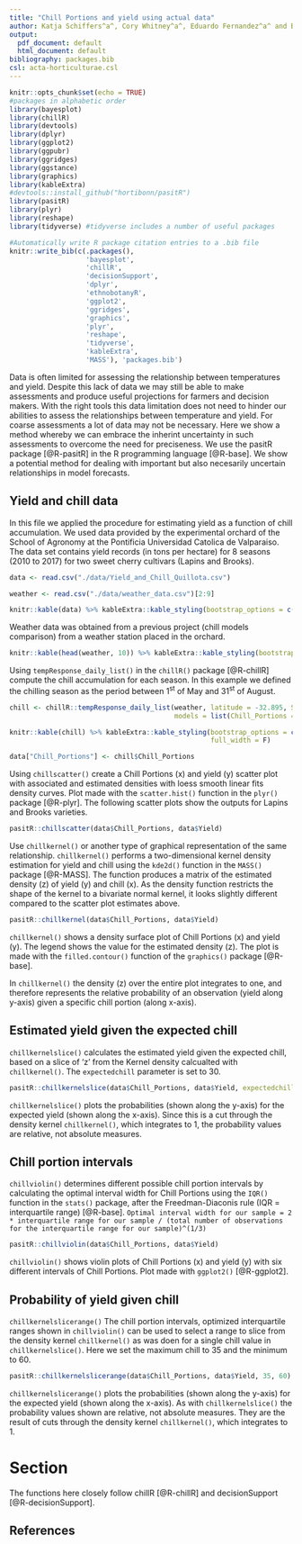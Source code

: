 ```yaml
---
title: "Chill Portions and yield using actual data"
author: Katja Schiffers^a^, Cory Whitney^a^, Eduardo Fernandez^a^ and Eike Luedeling^a^ <br /> <small>^a^INRES-Horticultural Sciences, University of Bonn, Auf dem Huegel 6, 53121 Bonn, Germany <small/>
output:
  pdf_document: default
  html_document: default
bibliography: packages.bib
csl: acta-horticulturae.csl
---
```


<!-- Abstract for the IV International Symposium on Horticulture in Europe - SHE2020 https://www.actahort.org/members/symposiar?nr=507 -->

<!-- Spelling -->
<!-- The ABC √ option (upper right on the Rmarkdown console)-->

<!-- Grammar -->
<!-- devtools::install_github("ropenscilabs/gramr") -->
<!-- run_grammar_checker("HighDimensionalData.rmd”) -->

<!-- Print pdf and word versions -->
<!-- rmarkdown::render("Chill_Yield_Qta_data.Rmd", output_format = "pdf_document") -->
<!-- rmarkdown::render("Chill_Yield_Qta_data.Rmd", output_format = "word_document") -->


```r
knitr::opts_chunk$set(echo = TRUE)
#packages in alphabetic order
library(bayesplot)
library(chillR)
library(devtools)
library(dplyr)
library(ggplot2)
library(ggpubr)
library(ggridges)
library(ggstance)
library(graphics)
library(kableExtra)
#devtools::install_github("hortibonn/pasitR")
library(pasitR)
library(plyr)
library(reshape)
library(tidyverse) #tidyverse includes a number of useful packages
```

```r
#Automatically write R package citation entries to a .bib file
knitr::write_bib(c(.packages(), 
                   'bayesplot', 
                   'chillR',
                   'decisionSupport',
                   'dplyr',
                   'ethnobotanyR',
                   'ggplot2', 
                   'ggridges', 
                   'graphics',
                   'plyr', 
                   'reshape', 
                   'tidyverse',
                   'kableExtra',
                   'MASS'), 'packages.bib')
```

Data is often limited for assessing the relationship between temperatures and yield. Despite this lack of data we may still be able to make assessments and produce useful projections for farmers and decision makers. With the right tools this data limitation does not need to hinder our abilities to assess the relationships between temperature and yield. For coarse assessments a lot of data may not be necessary. Here we show a method whereby we can embrace the inherint uncertainty in such assessments to overcome the need for preciseness. We use the pasitR package [@R-pasitR] in the R programming language [@R-base]. We show a potential method for dealing with important but also necesarily uncertain relationships in model forecasts. 

## Yield and chill data

In this file we applied the procedure for estimating yield as a function of chill accumulation. We used data provided by the experimental orchard of the School of Agronomy at the Pontificia Universidad Catolica de Valparaiso. The data set contains yield records (in tons per hectare) for 8 seasons (2010 to 2017) for two sweet cherry cultivars (Lapins and Brooks).

```r

data <- read.csv("./data/Yield_and_Chill_Quillota.csv")

weather <- read.csv("./data/weather_data.csv")[2:9]

knitr::kable(data) %>% kableExtra::kable_styling(bootstrap_options = c("striped", "hover"), full_width = FALSE)
```

Weather data was obtained from a previous project (chill models comparison) from a weather station placed in the orchard.

```r
knitr::kable(head(weather, 10)) %>% kableExtra::kable_styling(bootstrap_options = c("striped", "hover"), full_width = FALSE)
```

Using `tempResponse_daily_list()` in the `chillR()` package [@R-chillR] compute the chill accumulation for each season. In this example we defined the chilling season as the period between 1^st^ of May and 31^st^ of August.

```r
chill <- chillR::tempResponse_daily_list(weather, latitude = -32.895, Start_JDay = 121, End_JDay = 243,
                                         models = list(Chill_Portions = Dynamic_Model))[[1]]

knitr::kable(chill) %>% kableExtra::kable_styling(bootstrap_options = c("striped", "hover"),
                                                  full_width = F)

data["Chill_Portions"] <- chill$Chill_Portions

```

Using `chillscatter()` create a Chill Portions (x) and yield (y) scatter plot with associated and estimated densities with loess smooth linear fits density curves. Plot made with the `scatter.hist()` function in the `plyr()` package [@R-plyr]. The following scatter plots show the outputs for Lapins and Brooks varieties.  

```r
pasitR::chillscatter(data$Chill_Portions, data$Yield)
```

Use `chillkernel()` or another type of graphical representation of the same relationship. `chillkernel()` performs a two-dimensional kernel density estimation for yield and chill using the `kde2d()` function in the `MASS()` package [@R-MASS]. The function produces a matrix of the estimated density (z) of yield (y) and chill (x). As the density function restricts the shape of the kernel to a bivariate normal kernel, it looks slightly different compared to the scatter plot estimates above.

```r
pasitR::chillkernel(data$Chill_Portions, data$Yield)

```

`chillkernel()` shows a density surface plot of Chill Portions (x) and yield (y). The legend shows the value for the estimated density (z). The plot is made with the `filled.contour()` function of the `graphics()` package [@R-base].

In `chillkernel()` the density (z) over the entire plot integrates to one, and therefore represents the relative probability of an observation (yield along y-axis) given a specific chill portion (along x-axis). 

## Estimated yield given the expected chill

`chillkernelslice()` calculates the estimated yield given the expected chill, based on a slice of 'z' from the Kernel density calcualted with `chillkernel()`. The `expectedchill` parameter is set to 30.

```r
pasitR::chillkernelslice(data$Chill_Portions, data$Yield, expectedchill = 30)
```

`chillkernelslice()` plots the probabilities (shown along the y-axis) for the expected yield (shown along the x-axis). Since this is a cut through the density kernel `chillkernel()`, which integrates to 1, the probability values are relative, not absolute measures.

## Chill portion intervals

`chillviolin()` determines different possible chill portion intervals by calculating the optimal interval width for Chill Portions using the `IQR()` function in the `stats()` package, after the Freedman-Diaconis rule (IQR = interquartile range) [@R-base].
`Optimal interval width for our sample = 2 * interquartile range for our sample / (total number of observations for the interquartile range for our sample)^(1/3)`

```r
pasitR::chillviolin(data$Chill_Portions, data$Yield)
```

`chillviolin()` shows violin plots of Chill Portions (x) and yield (y) with six different intervals of Chill Portions. Plot made with `ggplot2()` [@R-ggplot2].

## Probability of yield given chill

`chillkernelslicerange()` The chill portion intervals, optimized interquartile ranges shown in `chillviolin()` can be used to select a range to slice from the density kernel `chillkernel()` as was doen for a single chill value in `chillkernelslice()`. Here we set the maximum chill to 35 and the minimum to 60.

```r
pasitR::chillkernelslicerange(data$Chill_Portions, data$Yield, 35, 60)

```

`chillkernelslicerange()` plots the probabilities (shown along the y-axis) for the expected yield (shown along the x-axis). As with `chillkernelslice()` the probability values shown are relative, not absolute measures. They are the result of cuts through the density kernel `chillkernel()`, which integrates to 1. 

# Section

The functions here closely follow chillR [@R-chillR] and decisionSupport [@R-decisionSupport].


## References
